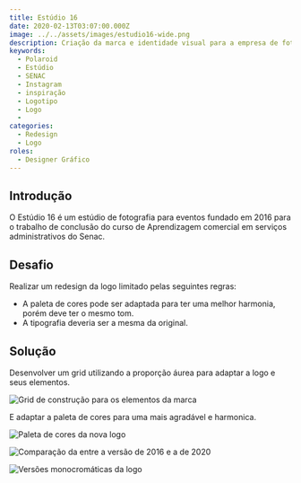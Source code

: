 ```yaml
---
title: Estúdio 16
date: 2020-02-13T03:07:00.000Z
image: ../../assets/images/estudio16-wide.png
description: Criação da marca e identidade visual para a empresa de fotografia Estúdio 16.
keywords:
  - Polaroid
  - Estúdio
  - SENAC
  - Instagram
  - inspiração
  - Logotipo
  - Logo
  -
categories:
  - Redesign
  - Logo
roles:
  - Designer Gráfico
---
```


## Introdução

O Estúdio 16 é um estúdio de fotografia para eventos fundado em 2016 para o trabalho de conclusão do curso de Aprendizagem comercial em serviços administrativos do Senac.

## Desafio

Realizar um redesign da logo limitado pelas seguintes regras:

- A paleta de cores pode ser adaptada para ter uma melhor harmonia, porém deve ter o mesmo tom.
- A tipografia deveria ser a mesma da original.

## Solução

Desenvolver um grid utilizando a proporção áurea para adaptar a logo e seus elementos.

![Grid de construção para os elementos da marca](../../assets/images/estudio16-grid.png)

E adaptar a paleta de cores para uma mais agradável e harmonica.

![Paleta de cores da nova logo](../../assets/images/estudio16-paleta.png)

![Comparação da entre a versão de 2016 e a de 2020](../../assets/images/estudio16-comparacao.png)

![Versões monocromáticas da logo](../../assets/images/estudio16-mono.png)
